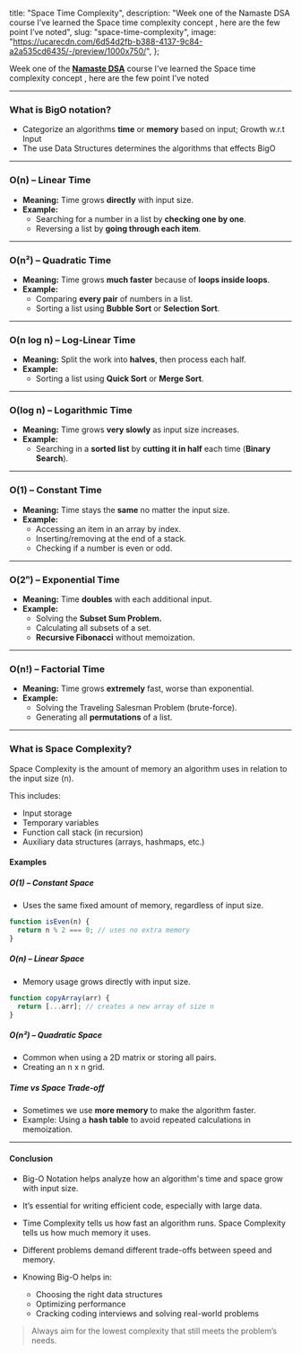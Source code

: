   title: "Space Time Complexity",
  description:
    "Week one of the Namaste DSA course I’ve learned the Space time complexity concept , here are the few point I’ve noted",
  slug: "space-time-complexity",
  image:
    "https://ucarecdn.com/6d54d2fb-b388-4137-9c84-a2a535cd6435/-/preview/1000x750/",
};

Week one of the [**Namaste DSA**](https://namastedev.com/learn/namaste-dsa) course I’ve learned the Space time complexity concept , here are the few point I’ve noted

---

### What is BigO notation?

- Categorize an algorithms **time** or **memory** based on input; Growth w.r.t Input
- The use Data Structures determines the algorithms that effects BigO

---

### **O(n)** – Linear Time

- **Meaning:** Time grows **directly** with input size.
- **Example:**
  - Searching for a number in a list by **checking one by one**.
  - Reversing a list by **going through each item**.

<ImageWrapper
  src="https://ucarecdn.com/de01a7fd-1aaf-46af-8f9e-b06fa41279b5/-/preview/1000x750/"
  alt="Example Image"
/>

---

### **O(n²) – Quadratic Time**

- **Meaning:** Time grows **much faster** because of **loops inside loops**.
- **Example:**
  - Comparing **every pair** of numbers in a list.
  - Sorting a list using **Bubble Sort** or **Selection Sort**.

<ImageWrapper
  src="https://ucarecdn.com/6d54d2fb-b388-4137-9c84-a2a535cd6435/-/preview/1000x750/"
  alt="Example Image"
/>

---

### **O(n log n) – Log-Linear Time**

- **Meaning:** Split the work into **halves**, then process each half.
- **Example:**
  - Sorting a list using **Quick Sort** or **Merge Sort**.

<ImageWrapper
  src="https://ucarecdn.com/9dd79fb0-1f77-43da-a0e2-2a22ca213c20/-/preview/1000x750/"
  alt="Example Image"
/>

---

### **O(log n) – Logarithmic Time**

- **Meaning:** Time grows **very slowly** as input size increases.
- **Example:**
  - Searching in a **sorted list** by **cutting it in half** each time (**Binary Search**).

<ImageWrapper
  src="https://ucarecdn.com/9beb117f-dcf6-440f-bc06-8c1ed14d1b8d/-/preview/1000x750/"
  alt="Example Image"
/>

---

### **O(1) – Constant Time**

- **Meaning:** Time stays the **same** no matter the input size.
- **Example:**
  - Accessing an item in an array by index.
  - Inserting/removing at the end of a stack.
  - Checking if a number is even or odd.

<ImageWrapper
  src="https://ucarecdn.com/0d8a7b21-c5c5-4b46-a8db-4b504133e6d7/-/preview/1000x750/"
  alt="Example Image"
/>

---

### **O(2ⁿ) – Exponential Time**

- **Meaning:** Time **doubles** with each additional input.
- **Example:**
  - Solving the **Subset Sum Problem.**
  - Calculating all subsets of a set.
  - **Recursive Fibonacci** without memoization.

<ImageWrapper
  src="https://ucarecdn.com/60e582a9-8865-4848-bb0f-260899edecaa/-/preview/1000x750/"
  alt="Example Image"
/>

---

### **O(n!) – Factorial Time**

- **Meaning:** Time grows **extremely** fast, worse than exponential.
- **Example:**
  - Solving the Traveling Salesman Problem (brute-force).
  - Generating all **permutations** of a list.

<ImageWrapper
  src="https://ucarecdn.com/0c7efcb3-8cdd-4437-afd6-da65fb1c3814/-/preview/1000x750/"
  alt="Example Image"
/>

---

### What is Space Complexity?

Space Complexity is the amount of memory an algorithm uses in relation to the input size (n).

This includes:

- Input storage
- Temporary variables
- Function call stack (in recursion)
- Auxiliary data structures (arrays, hashmaps, etc.)

#### Examples

##### O(1) – Constant Space

- Uses the same fixed amount of memory, regardless of input size.

```javascript
function isEven(n) {
  return n % 2 === 0; // uses no extra memory
}
```

##### O(n) – Linear Space

- Memory usage grows directly with input size.

```javascript
function copyArray(arr) {
  return [...arr]; // creates a new array of size n
}
```

##### O(n²) – Quadratic Space

- Common when using a 2D matrix or storing all pairs.
- Creating an n x n grid.

##### Time vs Space Trade-off

- Sometimes we use **more memory** to make the algorithm faster.
- Example: Using a **hash table** to avoid repeated calculations in memoization.

---

#### Conclusion

- Big-O Notation helps analyze how an algorithm's time and space grow with input size.

- It’s essential for writing efficient code, especially with large data.

- Time Complexity tells us how fast an algorithm runs.
  Space Complexity tells us how much memory it uses.

- Different problems demand different trade-offs between speed and memory.

- Knowing Big-O helps in:

  - Choosing the right data structures
  - Optimizing performance
  - Cracking coding interviews and solving real-world problems

> Always aim for the lowest complexity that still meets the problem’s needs.

<ImageWrapper
  src="https://ucarecdn.com/2a0c8bab-f983-49a2-8d43-7acabee20f07/-/preview/1000x107/"
  alt="Example Image"
/>
<ImageWrapper
  src="https://ucarecdn.com/10d396e1-38f5-4d81-8abd-c72e2cbb2f0a/-/preview/1000x750/"
  alt="Example Image"
/>
